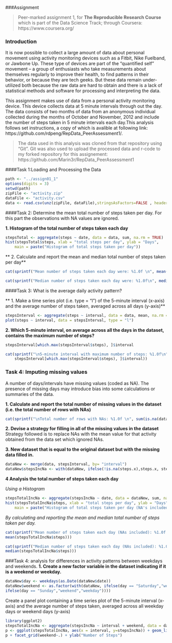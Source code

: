 ###Assignment

>Peer-marked assignment 1, for **The Reproducible Research Course** which is part of the Data Science Track; through Coursera: https://www.coursera.org/

### Introduction

It is now possible to collect a large amount of data about personal movement using activity monitoring devices such as a Fitbit, Nike Fuelband, or Jawbone Up. These type of devices are part of the "quantified self" movement -- a group of enthusiasts who take measurements about themselves regularly to improve their health, to find patterns in their behavior, or because they are tech geeks. But these data remain under-utilized both because the raw data are hard to obtain and there is a lack of statistical methods and software for processing and interpreting the data.

This assignment makes use of data from a personal activity monitoring device. This device collects data at 5 minute intervals through out the day. The data consists of two months of data from an anonymous individual collected during the months of October and November, 2012 and include the number of steps taken in 5 minute intervals each day.This analysis follows set instructions, a copy of which is avalible at following link: https://github.com/rdpeng/RepData_PeerAssessment1/. 

>The data used in this analysis was cloned from that repository using "Git". Git was also used to upload the processed data and r-code to my forked repository for this assignement: https://github.com/Marin3r/RepData_PeerAssessment1

####Task 1:Loading and Processing the Data


```r
path <- "../assign01_1"
options(digits = 3)
setwd(path)
zipFile <- "activity.zip"
dataFile <- "activity.csv"
data <- read.csv(unz(zipFile, dataFile),stringsAsFactors=FALSE , header = T)
```
####Task 2: Determine the mean total number of steps taken per day.
For this part the observations with NA values are ignored.

**1. Histogram of the total number of steps taken each day**

```r
stepsTotal <- aggregate(steps ~ date, data = data, sum, na.rm = TRUE)
hist(stepsTotal$steps, xlab = "total steps per day", ylab = "Days",
	main = paste("Histogram of total steps taken per day"))
```


** 2. Calculate and report the mean and median total number of steps taken per day**


```r
cat(sprintf("Mean number of steps taken each day were: %1.0f \n", mean(stepsTotal$steps)))
```

```r
cat(sprintf("Median number of steps taken each day were: %1.0f\n", median(stepsTotal$steps)))
```

####Task 3: What is the average daily activity pattern? 

** 1. Make a time series plot (i.e. type = "l") of the 5-minute interval (x-axis) and the average number of steps taken, averaged across all days (y-axis)**


```r
stepsInterval <- aggregate(steps ~ interval, data = data, mean, na.rm = TRUE)
plot(steps ~ interval, data = stepsInterval, type = "l")
```

**2. Which 5-minute interval, on average across all the days in the dataset, contains the maximum number of steps?**


```r
stepsInterval[which.max(stepsInterval$steps), ]$interval
```

```r
cat(sprintf("\n5-minute interval with maximum number of steps: %1.0f\n",
	stepsInterval[which.max(stepsInterval$steps), ]$interval))
```

### Task 4: Imputing missing values

A number of days/intervals have missing values (coded as NA). The presence of missing days may introduce bias into some calculations or summaries of the data.

**1. Calculate and report the total number of missing values in the dataset (i.e. the total number of rows with NAs)**


```r
cat(sprintf("\nTotal number of rows with NAs: %1.0f \n", sum(is.na(data$steps))))
```


**2. Devise a strategy for filling in all of the missing values in the dataset**
Strategy followed is to replace NAs with the mean value for that activity obtained from the data set which ignored NAs.

**3. New dataset that is equal to the original dataset but with the missing data filled in.**


```r
dataNew <- merge(data, stepsInterval, by= "interval")
dataNew$stepsIncNa <- with(dataNew, ifelse(!is.na(steps.x),steps.x, steps.y))
```
**4 Analysis the total number of steps taken each day**

*Using a Histogram*

```r
stepsTotalIncNa <- aggregate(stepsIncNa ~ date, data = dataNew, sum, na.rm = TRUE)
hist(stepsTotalIncNa$steps, xlab = "total steps per day", ylab = "Days",
	main = paste("Histogram of total steps taken per day (NA's included)"))
```

*By calculating and reporting the mean and median total number of steps taken per day.*

```r
cat(sprintf("Mean number of steps taken each day (NAs included): %1.0f \n",
mean(stepsTotalIncNa$steps)))
```

```r
cat(sprintf("Median number of steps taken each day (NAs included): %1.0f\n",
median(stepsTotalIncNa$steps)))
```

###Task 4: analysis for differences in activity patterns between weekdays and weekends.
**1. Create a new factor variable in the dataset indicating if it is a weekend or weekday.**

```r
dataNew$day <- weekdays(as.Date(dataNew$date))
dataNew$weekend <- as.factor(with(dataNew, ifelse(day == "Saturday","weekend",
ifelse(day == "Sunday","weekend","weekday"))))
```

Create a panel plot containing a time series plot of the 5-minute interval (x-axis) and the average number of steps taken, averaged across all weekday days or weekend days (y-axis)

```r
library(ggplot2)
stepsTotalIncNa <- aggregate(stepsIncNa ~ interval + weekend, data = dataNew, mean, na.rm = TRUE)
p <- ggplot(stepsTotalIncNa, aes(x = interval, y=stepsIncNa)) + geom_line()
p + facet_grid(weekend~.) + ylab("Number of Steps")
```
